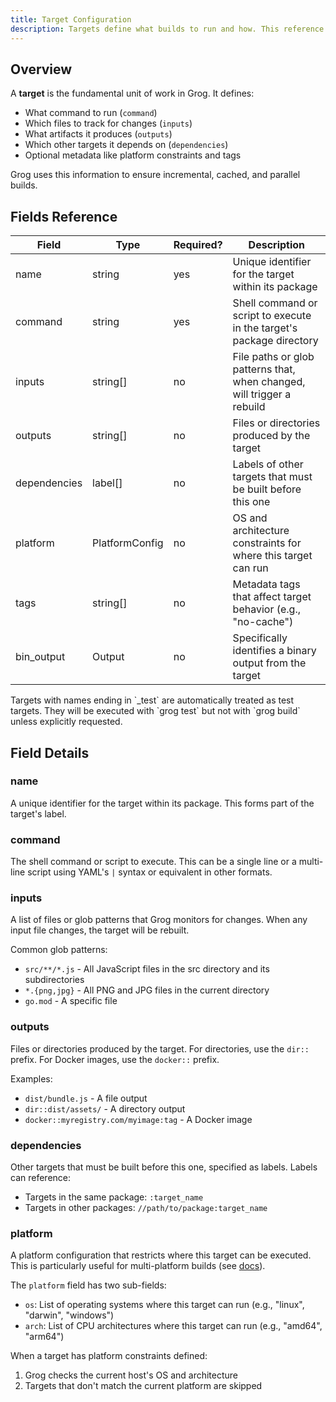 ```yaml
---
title: Target Configuration
description: Targets define what builds to run and how. This reference covers all the configuration options for a target.
---
```



## Overview

A **target** is the fundamental unit of work in Grog. It defines:

- What command to run (`command`)
- Which files to track for changes (`inputs`)
- What artifacts it produces (`outputs`)
- Which other targets it depends on (`dependencies`)
- Optional metadata like platform constraints and tags

Grog uses this information to ensure incremental, cached, and parallel builds.

## Fields Reference

| Field        | Type           | Required? | Description                                                            |
| ------------ | -------------- | --------- | ---------------------------------------------------------------------- |
| name         | string         | yes       | Unique identifier for the target within its package                    |
| command      | string         | yes       | Shell command or script to execute in the target's package directory   |
| inputs       | string[]       | no        | File paths or glob patterns that, when changed, will trigger a rebuild |
| outputs      | string[]       | no        | Files or directories produced by the target                            |
| dependencies | label[]        | no        | Labels of other targets that must be built before this one             |
| platform     | PlatformConfig | no        | OS and architecture constraints for where this target can run          |
| tags         | string[]       | no        | Metadata tags that affect target behavior (e.g., "no-cache")           |
| bin_output   | Output         | no        | Specifically identifies a binary output from the target                |

<Aside type="note">
  Targets with names ending in `_test` are automatically treated as test
  targets. They will be executed with `grog test` but not with `grog build`
  unless explicitly requested.
</Aside>

## Field Details

### name

A unique identifier for the target within its package. This forms part of the target's label.

### command

The shell command or script to execute. This can be a single line or a multi-line script using YAML's `|` syntax or equivalent in other formats.

### inputs

A list of files or glob patterns that Grog monitors for changes. When any input file changes, the target will be rebuilt.

Common glob patterns:

- `src/**/*.js` - All JavaScript files in the src directory and its subdirectories
- `*.{png,jpg}` - All PNG and JPG files in the current directory
- `go.mod` - A specific file

### outputs

Files or directories produced by the target. For directories, use the `dir::` prefix. For Docker images, use the `docker::` prefix.

Examples:

- `dist/bundle.js` - A file output
- `dir::dist/assets/` - A directory output
- `docker::myregistry.com/myimage:tag` - A Docker image

### dependencies

Other targets that must be built before this one, specified as labels. Labels can reference:

- Targets in the same package: `:target_name`
- Targets in other packages: `//path/to/package:target_name`

### platform

A platform configuration that restricts where this target can be executed.
This is particularly useful for multi-platform builds (see [docs](/guides/multi-platform-builds)).

The `platform` field has two sub-fields:

- `os`: List of operating systems where this target can run (e.g., "linux", "darwin", "windows")
- `arch`: List of CPU architectures where this target can run (e.g., "amd64", "arm64")

When a target has platform constraints defined:

1. Grog checks the current host's OS and architecture
2. Targets that don't match the current platform are skipped
